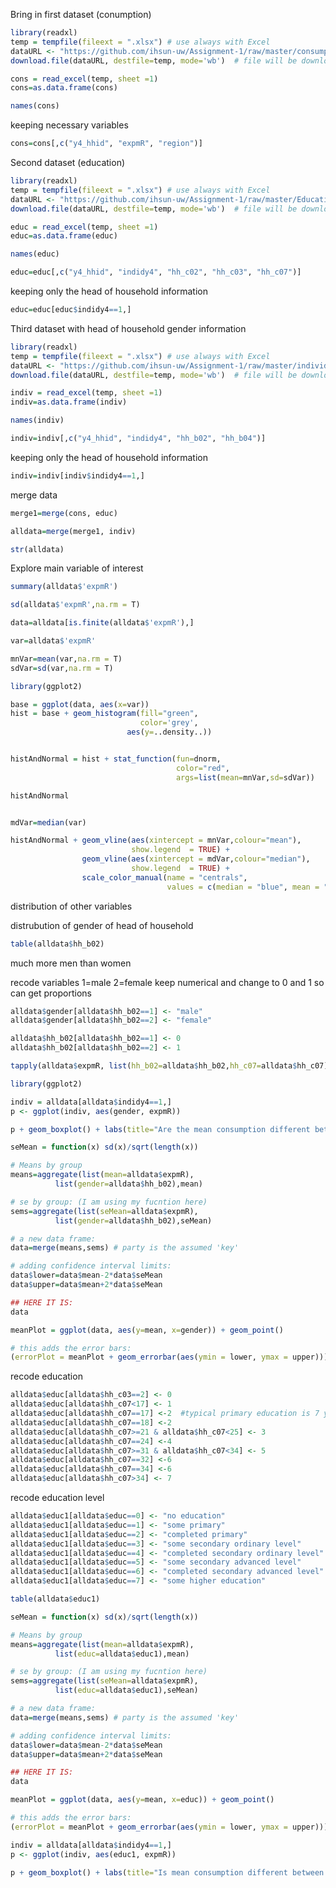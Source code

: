 Bring in first dataset (conumption)

```r
library(readxl)
temp = tempfile(fileext = ".xlsx") # use always with Excel
dataURL <- "https://github.com/ihsun-uw/Assignment-1/raw/master/consumptionnps4.xlsx" # link to data
download.file(dataURL, destfile=temp, mode='wb')  # file will be downloaded temporarily

cons = read_excel(temp, sheet =1)
cons=as.data.frame(cons)
```


```r
names(cons)
```

keeping necessary variables
```r
cons=cons[,c("y4_hhid", "expmR", "region")]
```

Second dataset (education)

```r
library(readxl)
temp = tempfile(fileext = ".xlsx") # use always with Excel
dataURL <- "https://github.com/ihsun-uw/Assignment-1/raw/master/Education.xlsx" # link to data
download.file(dataURL, destfile=temp, mode='wb')  # file will be downloaded temporarily

educ = read_excel(temp, sheet =1)
educ=as.data.frame(educ)
```

```r
names(educ)
```


```r
educ=educ[,c("y4_hhid", "indidy4", "hh_c02", "hh_c03", "hh_c07")]
```

keeping only the head of household information

```r
educ=educ[educ$indidy4==1,]
```

Third dataset with head of household gender information

```r

library(readxl)
temp = tempfile(fileext = ".xlsx") # use always with Excel
dataURL <- "https://github.com/ihsun-uw/Assignment-1/raw/master/individual.xlsx" # link to data
download.file(dataURL, destfile=temp, mode='wb')  # file will be downloaded temporarily

indiv = read_excel(temp, sheet =1)
indiv=as.data.frame(indiv)

```

```r
names(indiv)
```

```r
indiv=indiv[,c("y4_hhid", "indidy4", "hh_b02", "hh_b04")]
```

keeping only the head of household information
```r
indiv=indiv[indiv$indidy4==1,]
```

merge data
```r
merge1=merge(cons, educ)

alldata=merge(merge1, indiv)
```

```r
str(alldata)
```



Explore main variable of interest
```r
summary(alldata$'expmR')
```

```r
sd(alldata$'expmR',na.rm = T)
```

```r
data=alldata[is.finite(alldata$'expmR'),]

var=alldata$'expmR'

mnVar=mean(var,na.rm = T)
sdVar=sd(var,na.rm = T)

library(ggplot2)

base = ggplot(data, aes(x=var))
hist = base + geom_histogram(fill="green", 
                             color='grey',
                          aes(y=..density..))


histAndNormal = hist + stat_function(fun=dnorm,
                                     color="red",
                                     args=list(mean=mnVar,sd=sdVar))

histAndNormal


mdVar=median(var)

histAndNormal + geom_vline(aes(xintercept = mnVar,colour="mean"),
                           show.legend  = TRUE) + 
                geom_vline(aes(xintercept = mdVar,colour="median"),
                           show.legend  = TRUE) + 
                scale_color_manual(name = "centrals", 
                                   values = c(median = "blue", mean = "red"))
```

distribution of other variables

distrubution of gender of head of household
```r
table(alldata$hh_b02)
```
much more men than women

recode variables 1=male 2=female
keep numerical and change to 0 and 1 so can get proportions
```r
alldata$gender[alldata$hh_b02==1] <- "male"
alldata$gender[alldata$hh_b02==2] <- "female"

alldata$hh_b02[alldata$hh_b02==1] <- 0
alldata$hh_b02[alldata$hh_b02==2] <- 1

```


```r
tapply(alldata$expmR, list(hh_b02=alldata$hh_b02,hh_c07=alldata$hh_c07), median)
```


```r
library(ggplot2) 

indiv = alldata[alldata$indidy4==1,]
p <- ggplot(indiv, aes(gender, expmR))

p + geom_boxplot() + labs(title="Are the mean consumption different between male headed households and female headed households?")

```

```r
seMean = function(x) sd(x)/sqrt(length(x))

# Means by group
means=aggregate(list(mean=alldata$expmR),
          list(gender=alldata$hh_b02),mean)

# se by group: (I am using my fucntion here)
sems=aggregate(list(seMean=alldata$expmR),
          list(gender=alldata$hh_b02),seMean)

# a new data frame:
data=merge(means,sems) # party is the assumed 'key'

# adding confidence interval limits:
data$lower=data$mean-2*data$seMean
data$upper=data$mean+2*data$seMean

## HERE IT IS:
data
```

```r
meanPlot = ggplot(data, aes(y=mean, x=gender)) + geom_point()

# this adds the error bars:
(errorPlot = meanPlot + geom_errorbar(aes(ymin = lower, ymax = upper)))
```

recode education

```r
alldata$educ[alldata$hh_c03==2] <- 0
alldata$educ[alldata$hh_c07<17] <- 1
alldata$educ[alldata$hh_c07==17] <-2  #typical primary education is 7 years
alldata$educ[alldata$hh_c07==18] <-2
alldata$educ[alldata$hh_c07>=21 & alldata$hh_c07<25] <- 3
alldata$educ[alldata$hh_c07==24] <-4
alldata$educ[alldata$hh_c07>=31 & alldata$hh_c07<34] <- 5
alldata$educ[alldata$hh_c07==32] <-6
alldata$educ[alldata$hh_c07==34] <-6
alldata$educ[alldata$hh_c07>34] <- 7

```

recode education level

```r
alldata$educ1[alldata$educ==0] <- "no education"
alldata$educ1[alldata$educ==1] <- "some primary"
alldata$educ1[alldata$educ==2] <- "completed primary"
alldata$educ1[alldata$educ==3] <- "some secondary ordinary level"
alldata$educ1[alldata$educ==4] <- "completed secondary ordinary level"
alldata$educ1[alldata$educ==5] <- "some secondary advanced level"
alldata$educ1[alldata$educ==6] <- "completed secondary advanced level"
alldata$educ1[alldata$educ==7] <- "some higher education"

```


```r
table(alldata$educ1)
```


```r
seMean = function(x) sd(x)/sqrt(length(x))

# Means by group
means=aggregate(list(mean=alldata$expmR),
          list(educ=alldata$educ1),mean)

# se by group: (I am using my fucntion here)
sems=aggregate(list(seMean=alldata$expmR),
          list(educ=alldata$educ1),seMean)

# a new data frame:
data=merge(means,sems) # party is the assumed 'key'

# adding confidence interval limits:
data$lower=data$mean-2*data$seMean
data$upper=data$mean+2*data$seMean

## HERE IT IS:
data
```

```r

meanPlot = ggplot(data, aes(y=mean, x=educ)) + geom_point()

# this adds the error bars:
(errorPlot = meanPlot + geom_errorbar(aes(ymin = lower, ymax = upper)))
```



```r

indiv = alldata[alldata$indidy4==1,]
p <- ggplot(indiv, aes(educ1, expmR))

p + geom_boxplot() + labs(title="Is mean consumption different between education level?")

```



